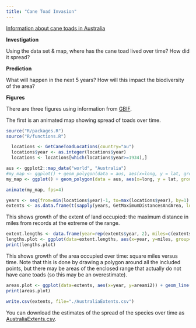 ```yaml
---
title: "Cane Toad Invasion"
---
```


[Information about cane toads in Australia](https://www.environment.nsw.gov.au/topics/animals-and-plants/pest-animals-and-weeds/pest-animals/cane-toads)

**Investigation**

Using the data set & map, where has the cane toad lived over time?  How did it spread?

**Prediction**

What will happen in the next 5 years?  How will this impact the biodiversity of the area?

**Figures**

There are three figures using information from [GBIF](http://www.gbif.org).

The first is an animated map showing spread of toads over time.


```r
source("R/packages.R")
source("R/functions.R")
```




```r
  locations <- GetCaneToadLocations(country="au")
  locations$year <- as.integer(locations$year)
  locations <- locations[which(locations$year>=1934),]
```

```r
aus <- ggplot2::map_data("world", "Australia")
#my_map <- ggplot() + geom_polygon(data = aus, aes(x=long, y = lat, group = group)) + coord_fixed(1.3) + geom_point(data=locations, aes(x=locations$decimalLongitude, y=locations$decimalLatitude), col=rgb(1,0,0,0.4)) + labs(title = 'Year: {frame_time}') + transition_time(year) + ease_aes('linear') + shadow_mark() + theme(axis.title.x=element_blank(), axis.text.x=element_blank(), axis.ticks.x=element_blank(), axis.title.y=element_blank(), axis.text.y=element_blank(), axis.ticks.y=element_blank()) + theme(panel.border = element_blank(), panel.grid.major = element_blank(),panel.grid.minor = element_blank())
my_map <- ggplot() + geom_polygon(data = aus, aes(x=long, y = lat, group = group)) + coord_fixed(1.3) + geom_point(data=locations, aes(x=locations$decimalLongitude, y=locations$decimalLatitude), col=rgb(1,0,0,0.4)) + labs(title = 'Year: {frame_time}') + transition_time(year) + shadow_mark() + theme(axis.title.x=element_blank(), axis.text.x=element_blank(), axis.ticks.x=element_blank(), axis.title.y=element_blank(), axis.text.y=element_blank(), axis.ticks.y=element_blank()) + theme(panel.border = element_blank(), panel.grid.major = element_blank(),panel.grid.minor = element_blank())

animate(my_map, fps=4)
```

```r
years <- seq(from=min(locations$year)-1, to=max(locations$year), by=1)
extents <- as.data.frame(t(sapply(years, GetMaximumDistancesAndArea, locations=locations)))
```

This shows growth of the extent of land occupied: the maximum distance in miles from records at the extreme of the range.

```r
extent.lengths <- data.frame(year=rep(extents$year, 2), miles=c(extents$northsouthdistancemile, extents$eastwestdistancemile), distance=c(rep("North-South", length(extents$northsouthdistancemile)), rep("East-West", length(extents$eastwestdistancemile))))
lengths.plot <- ggplot(data=extent.lengths, aes(x=year, y=miles, group=distance)) + geom_line(aes(color=distance)) + ylab("Miles separating the species at the extreme") + xlab("Year")
print(lengths.plot)
```

This shows growth of the area occupied over time: square miles versus time. Note that this is done by drawing a polygon around all the included points, but there may be areas of the enclosed range that actually do not have cane toads (so this may be an overestimate).

```r
areas.plot <- ggplot(data=extents, aes(x=year, y=areami2)) + geom_line() + ylab("Square miles occupied") + xlab("Year")
print(areas.plot)
```

```r
write.csv(extents, file="./AustraliaExtents.csv")
```

You can download the estimates of the spread of the species over time as [AustraliaExtents.csv](AustraliaExtents.csv).
